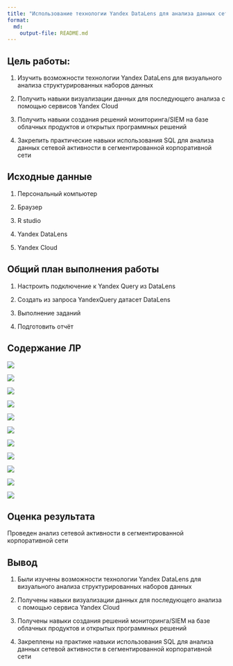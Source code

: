```yaml
---
title: "Использование технологии Yandex DataLens для анализа данных сетевой активности"
format: 
  md:
    output-file: README.md
---
```


## Цель работы:

1.  Изучить возможности технологии Yandex DataLens для визуального анализа структурированных наборов данных

2.  Получить навыки визуализации данных для последующего анализа с помощью сервисов Yandex Cloud

3.  Получить навыки создания решений мониторинга/SIEM на базе облачных продуктов и открытых программных решений

4.  Закрепить практические навыки использования SQL для анализа данных сетевой активности в сегментированной корпоративной сети

## Исходные данные

1.  Персональный компьютер

2.  Браузер

3.  R studio

4.  Yandex DataLens

5.  Yandex Cloud

## Общий план выполнения работы

1.  Настроить подключение к Yandex Query из DataLens

2.  Создать из запроса YandexQuery датасет DataLens

3.  Выполнение заданий

4.  Подготовить отчёт

## Содержание ЛР

![](images/clipboard-1166876058.png)

![](images/clipboard-1622639596.png)

![](images/clipboard-4026664611.png)

![](images/clipboard-162705971.png)

![](images/clipboard-474930725.png)

![](images/clipboard-2658560121.png)

![](images/clipboard-1380257329.png)

![](images/clipboard-3594081273.png)

![](images/clipboard-1667201794.png)

![](images/clipboard-2863081559.png)

![](images/clipboard-3295141015.png)

## Оценка результата

Проведен анализ сетевой активности в сегментированной корпоративной сети

## Вывод

1.  Были изучены возможности технологии Yandex DataLens для визуального анализа структурированных наборов данных

2.  Получены навыки визуализации данных для последующего анализа с помощью сервиса Yandex Cloud

3.  Получены навыки создания решений мониторинга/SIEM на базе облачных продуктов и открытых программных решений

4.  Закреплены на практике навыки использования SQL для анализа данных сетевой активности в сегментированной корпоративной сети
